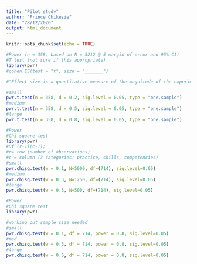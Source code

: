 ```yaml
---
title: "Pilot study"
author: "Prince Chikezie"
date: "28/12/2020"
output: html_document
---
```


```r
knitr::opts_chunk$set(echo = TRUE)
```

```r
#Power (n = 358, based on N = 5212 @ 5 margin of error and 95% CI)
#T test (not sure if this appropriate)
library(pwr)
#cohen.ES(test = "t", size = "_______")

#"Effect size is a quantitative measure of the magnitude of the experimental effect. The larger the effect size the stronger the relationship between two variables". 

#small 
pwr.t.test(n = 358, d = 0.2, sig.level = 0.05, type = "one.sample")
#medium
pwr.t.test(n = 358, d = 0.5, sig.level = 0.05, type = "one.sample")
#large
pwr.t.test(n = 358, d = 0.8, sig.level = 0.05, type = "one.sample")
```

```r
#Power 
#Chi square test 
library(pwr)
#Df (r-1)(c-1); 
#r= row (number of observations)
#c = column (3 categories: practice, skills, competencies)
#small 
pwr.chisq.test(w = 0.1, N=5000, df=(714), sig.level=0.05)
#medium
pwr.chisq.test(w = 0.3, N=1250, df=(714), sig.level=0.05)
#large
pwr.chisq.test(w = 0.5, N=500, df=(714), sig.level=0.05)
```
```r
#Power 
#Chi square test 
library(pwr)

#working out sample size needed
#small 
pwr.chisq.test(w = 0.1, df = 714, power = 0.8, sig.level=0.05)
#med 
pwr.chisq.test(w = 0.3, df = 714, power = 0.8, sig.level=0.05)
#large
pwr.chisq.test(w = 0.5, df = 714, power = 0.8, sig.level=0.05)
```
